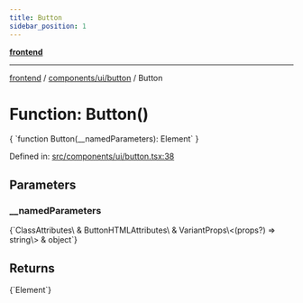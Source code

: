 ```yaml
---
title: Button
sidebar_position: 1
---
```



[**frontend**](../../../..)

***

[frontend](../../../..) / [components/ui/button](..) / Button

# Function: Button()

<CodeBlock language="ts">
{ `function Button(__namedParameters): Element` }
</CodeBlock>

Defined in: [src/components/ui/button.tsx:38](https://github.com/svsticky/CommitteeClash/blob/cf8a63ee123fe6ef8b9cc633622ca8c3bc6fa48a/frontend/src/components/ui/button.tsx#L38)

## Parameters

### \_\_namedParameters
<CodeBlock language="ts">
{`ClassAttributes\<HTMLButtonElement\> & ButtonHTMLAttributes\<HTMLButtonElement\> & VariantProps\<(props?) => string\> & object`}
</CodeBlock>

## Returns
<CodeBlock language="ts">
{`Element`}
</CodeBlock>